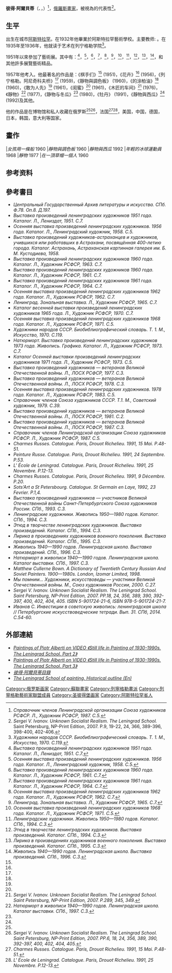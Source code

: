 {{Expand English|Piotr Alberti}}

{{Infobox Artist
| name          = <br>彼得·阿爾貝蒂
| image         = Alberti-Piotr-Filippovich-bw.jpg
| imagesize     = 200px
| caption       = 
| birthname     = 
| birthdate     = {{Birth date|1913|11|25|mf=y}}
| location      = [[阿斯特拉罕|阿斯特拉罕]]
| deathdate     = {{death date and age|1994|10|7|1913|11|25|mf=y}}
| deathplace    = [[聖彼得堡|聖彼得堡]]
| field         = [[绘画|绘画]]
| nationality   = [[俄羅斯|俄羅斯]]
| training      = 阿斯特拉罕藝術學校
| movement      = [[現實主義|現實主義]]，[[社会主义的现实主义|社會主義寫實主義]]
| works         = 
| patrons       = 
| awards        = 
}}

'''彼得·阿爾貝蒂'''（{{lang-ru|Пётр Филиппович Альберти}}、{{lang-en|Piotr Filipovich Alberti}}，{{bd|1913年|11月25日|1994年|10月7日}}）<ref>''Справочник членов Ленинградской организации Союза художников РСФСР. Л., Художник РСФСР, 1987. С.5.''</ref>，[[俄羅斯|俄羅斯]][[畫家|畫家]]，被視為的代表性{{link-en|列寧格勒畫派|Leningrad School of Painting}}<ref>''Sergei V. Ivanov. Unknown Socialist Realism. The Leningrad School.'' Saint Petersburg, NP-Print Edition, 2007. P.9, 19-22, 24, 366, 389-396, 398-400, 402-406.</ref>。

==生平==


出生在城市[[阿斯特拉罕|阿斯特拉罕]]。在1932年他畢業於阿斯特拉罕藝術學校。主要教师: {{link-ru|帕维尔·弗拉索夫|Власов, Павел Алексеевич}}。在1935年至1936年，他就读于艺术在列宁格勒学院<ref name="#1">''Художники народов СССР. Биобиблиографический словарь. Т. 1. М., Искусство, 1970. С.119.''</ref>。

1951年以來參加了藝術展。其中有：{{link-en|作品列寧格勒藝術家展（1951）|Exhibition of Leningrad artists (1951)}}<ref name="#2">''Выставка произведений ленинградских художников 1951 года. Каталог. Л., Лениздат, 1951. С.7.''</ref>，{{link-en|傳統的秋季展會列寧格勒藝術家 (1956)|Autumn exhibition (Leningrad, 1956)}}<ref name="#3">''Осенняя выставка произведений ленинградских художников. 1956 года. Каталог. Л., Ленинградский художник, 1958. С.5.''</ref>，{{link-en|作品列寧格勒藝術家展（1960）|Exhibition of Leningrad artists (Russian Museum, 1960)}}<ref name="#4">''Выставка произведений ленинградских художников 1960 года. Каталог. Л., Художник РСФСР, 1961. С.7.''</ref>，{{link-en|作品列寧格勒藝術家展（1961）|Exhibition of Leningrad artists (1961)}}<ref name="#5">''Выставка произведений ленинградских художников 1961 года. Каталог. Л., Художник РСФСР, 1964. С.7.''</ref>，{{link-en|傳統的秋季展會列寧格勒藝術家 (1962)|Autumn exhibition (Leningrad, 1962)}}<ref name="#6">''Осенняя выставка произведений ленинградских художников 1962 года. Каталог. Л., Художник РСФСР, 1962. С.7.''</ref>，{{link-en|藝術展《列寧格勒》1964年|"Leningrad" zonal art exhibition (1964)}}<ref>''Ленинград. Зональная выставка. Л., Художник РСФСР, 1965. С.7.''</ref>，{{link-en|傳統的秋季展會列寧格勒藝術家 (1968)|Autumn exhibition (Leningrad, 1968)}}<ref>''Осенняя выставка произведений ленинградских художников 1968 года. Каталог. Л., Художник РСФСР, 1971. С.5.''</ref>，{{link-en|列寧格勒藝術家。繪畫。1950-1990年 (1994)|Leningrad painting of 1950-1980s (Saint Petersburg, 1994)}}<ref>''Ленинградские художники. Живопись 1950—1980 годов. Каталог. СПб., 1994. С.3.''</ref>，{{link-en|列練習曲。1940至1980年。列寧格勒學校 (1994)|Etude in Leningrad painting of 1940-1980s (Saint Petersburg, 1994)}}<ref name="#7">''Этюд в творчестве ленинградских художников. Выставка произведений. Каталог. СПб., 1994. С.3.''</ref>，{{link-en|抒情。繪畫。列寧格勒學校（1995）|Lyrical motifs in postwar Leningrad painting (Saint Petersburg, 1995)}}<ref>''Лирика в произведениях художников военного поколения. Выставка произведений. Каталог. СПб., 1995. С.3.''</ref>，{{link-en|繪畫1940-1990期間。列寧格勒學校（1996）|Painting of 1940-1990s. The Leningrad School (Saint Petersburg, 1996)}}<ref>''Живопись 1940—1990 годов. Ленинградская школа. Выставка произведений. СПб., 1996. С.3.''</ref>，和其他許多展覽藝術精品。

1957年他考入{{link-en|聖彼得堡藝術家聯盟|Saint Petersburg Union of Artists|俄羅斯聯邦藝術家聯盟列寧格勒分會}}。他最著名的作品是：《棋手们》<ref name="#2"/> (1951)，《花卉》<ref name="#3"/> (1956)，《列宁格勒。阿尼奇科夫桥》<ref name="#1"/> (1959)，《靜物與調色板》 (1960)，《的涂柏油》<ref name="#4"/> (1960)，《敢为人先》<ref name="#5"/> (1961)，《闺蜜》<ref name="#6"/> (1961)，《木匠的车间》<ref>''Sergei V. Ivanov. Unknown Socialist Realism. The Leningrad School. Saint Petersburg, NP-Print Edition, 2007. P.289, 345, 349.''</ref> (1976)，《靜物》<ref>''Натюрморт в живописи 1940—1990 годов. Ленинградская школа. Каталог выставки. СПб., 1997. С.3.''</ref> (1977)，《静物与冬瓜》<ref name="#7"/> (1980)，《牡丹》 (1991)，《靜物與西瓜》<ref name="#7"/> (1992)及其他。

他的作品是在博物馆和私人收藏在俄罗斯<ref name="#1"/><ref>''Sergei V. Ivanov. Unknown Socialist Realism. The Leningrad School. Saint Petersburg, NP-Print Edition, 2007. PP.6, 18, 24, 356, 389, 390, 392-397, 400, 402, 404, 405.''</ref>，法国<ref>''Charmes Russes. Catalogue. Paris, Drouot Richelieu. 1991, 15 Mai. Р.48-51.''</ref><ref>''L' Ecole de Leningrad. Catalogue. Paris, Drouot Richelieu. 1991, 25 Novembre. Р.12-13.''</ref>，美国，中国，德国，日本，韩国，意大利等国家。

==畫作==
<gallery widths=180 heights=200>
|''女孩用一條船'' 1960
|''靜物與調色板'' 1960
|''靜物與西瓜'' 1992
|''年輕的冰球運動員'' 1968
|''靜物'' 1977
|''在一頂草帽一個人'' 1960
</gallery>



==参考资料==
{{Reflist|2}}


==參考書目==
* ''Центральный Государственный Архив литературы и искусства. СПб. Ф.78. Оп.8. Д.197.''
* ''Выставка произведений ленинградских художников 1951 года. Каталог. Л., Лениздат, 1951. С.7.''
* ''Осенняя выставка произведений ленинградских художников. 1956 года. Каталог. Л., Ленинградский художник, 1958. С.5.''
* ''Выставка произведений художников-астраханцев и художников, учившихся или работавших в Астрахани, посвящённая 400-летию города. Каталог. Астрахань, Астраханская картинная галерея им. Б. М. Кустодиева, 1958.''
* ''Выставка произведений ленинградских художников 1960 года. Каталог. Л., Художник РСФСР, 1963. С.7.''
* ''Выставка произведений ленинградских художников 1960 года. Каталог. Л., Художник РСФСР, 1961. С.7.''
* ''Выставка произведений ленинградских художников 1961 года. Каталог. Л., Художник РСФСР, 1964. С.7.''
* ''Осенняя выставка произведений ленинградских художников 1962 года. Каталог. Л., Художник РСФСР, 1962. С.7.''
* ''Ленинград. Зональная выставка. Л., Художник РСФСР, 1965. С.7.''
* ''Каталог весенней выставки произведений ленинградских художников 1965 года. Л., Художник РСФСР, 1970. С.7.''
* ''Осенняя выставка произведений ленинградских художников 1968 года. Каталог. Л., Художник РСФСР, 1971. С.5.''
* ''Художники народов СССР. Биобиблиографический словарь. Т. 1. М., Искусство, 1970. С.119.''
* ''Натюрморт. Выставка произведений ленинградских художников 1973 года. Живопись. Графика. Каталог. Л., Художник РСФСР, 1973. С.7.''
* ''Каталог Осенней выставки произведений ленинградских художников 1971 года. Л., Художник РСФСР, 1973. С.5.''
* ''Выставка произведений художников — ветеранов Великой Отечественной войны. Л., ЛОСХ РСФСР, 1977. С.3.''
* ''Выставка произведений художников — ветеранов Великой Отечественной войны. Л., ЛОСХ РСФСР, 1978. С.3.''
* ''Осенняя выставка произведений ленинградских художников. 1978 года. Каталог. Л., Художник РСФСР, 1983. С.5.''
* ''Справочник членов Союза художников СССР. Т.1. М., Советский художник, 1979. С.39.''
* ''Выставка произведений художников — ветеранов Великой Отечественной войны. Л., ЛОСХ РСФСР, 1981. С.2.''
* ''Выставка произведений художников — ветеранов Великой Отечественной войны. Л., ЛОСХ РСФСР, 1987. С.3.''
* ''Справочник членов Ленинградской организации Союза художников РСФСР. Л., Художник РСФСР, 1987. С.5.''
* ''Charmes Russes. Catalogue. Paris, Drouot Richelieu. 1991, 15 Mai. Р.48-51.''
* ''Peinture Russe. Catalogue. Paris, Drouot Richelieu. 1991, 24 Septembre. Р.53.''
* ''L' École de Leningrad. Catalogue. Paris, Drouot Richelieu. 1991, 25 Novembre. Р.12-13.''
* ''Charmes Russes. Catalogue. Paris, Drouot Richelieu. 1991, 9 Décembre. Р.20.''
* ''Sots’Art a St Petersbourg. Catalogue. St Germain en Laye, 1992, 23 Fevrier. Р.1,4.''
* ''Выставка произведений художников — участников Великой Отечественной войны Санкт-Петербургского Союза художников России. СПб., 1993. С.3.''
* ''Ленинградские художники. Живопись 1950—1980 годов. Каталог. СПб., 1994. С.3.''
* ''Этюд в творчестве ленинградских художников. Выставка произведений. Каталог. СПб., 1994. С.3.''
* ''Лирика в произведениях художников военного поколения. Выставка произведений. Каталог. СПб., 1995. С.3.''
* ''Живопись 1940—1990 годов. Ленинградская школа. Выставка произведений. СПб., 1996. С.3.''
* ''Натюрморт в живописи 1940—1990 годов. Ленинградская школа. Каталог выставки. СПб., 1997. С.3.''
* ''Matthew Cullerne Bown. A Dictionary of Twentieth Century Russian And Soviet Painters. 1900—1980s. London, Izomar Limited, 1998.''
* ''Мы помним… Художники, искусствоведы — участники Великой Отечественной войны. М., Союз художников России, 2000. С.27.''
* ''Sergei V. Ivanov. Unknown Socialist Realism. The Leningrad School. Saint Petersburg, NP-Print Edition, 2007. PP.18, 24, 356, 389, 390, 392-397, 400, 402, 404, 405. ISBN 5-901724-21-6, ISBN 978-5-901724-21-7.''
* ''Иванов С. Инвестиции в советскую живопись: ленинградская школа // Петербургские искусствоведческие тетради. Вып. 31. СПб, 2014. С.54-60.''

==外部連結==
{{Commons|Piotr Alberti}}
* [https://www.youtube.com/watch?v=ZSYEmbGCE1c ''Paintings of Piotr Alberti on VIDEO 《Still life in Painting of 1930-1990s. The Leningrad School. Part 2》''] {{Wayback|url=https://www.youtube.com/watch?v=ZSYEmbGCE1c |date=20200427062216 }}
* [https://www.youtube.com/watch?v=kMPzSdliEvs ''Paintings of Piotr Alberti on VIDEO 《Still life in Painting of 1930-1990s. The Leningrad School. Part 3》''] {{Wayback|url=https://www.youtube.com/watch?v=kMPzSdliEvs |date=20201030175149 }}
* [http://www.leningradartist.com/search_r/a.htm#20 ''彼得·阿爾貝蒂目錄''] {{Wayback|url=http://www.leningradartist.com/search_r/a.htm#20 |date=20140714211746 }}
* [http://www.leningradartist.com/outline.htm ''The Leningrad School of painting. Historical outline (En)''] {{Wayback|url=http://www.leningradartist.com/outline.htm |date=20150212083902 }}

{{列寧格勒藝術家聯盟成員}}

{{DEFAULTSORT:Альберти, Пётр Филиппович}}
[[Category:俄罗斯画家|Category:俄罗斯画家]]
[[Category:蘇聯畫家|Category:蘇聯畫家]]
[[Category:列寧格勒畫派|Category:列寧格勒畫派]]
[[Category:列寧格勒藝術家聯盟成員|Category:列寧格勒藝術家聯盟成員]]
[[Category:圣彼得堡画家|Category:圣彼得堡画家]]
[[Category:阿斯特拉罕省人|Category:阿斯特拉罕省人]]